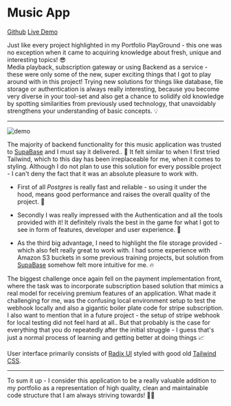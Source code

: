 
# Music App

[<span className="inline-flex items-center mr-2"><Github />Github</span>](https://github.com/fotyG/foty-music)
[<span className="inline-flex items-center"><ExternalLink />Live Demo</span>](https://music-foty.vercel.app/)

Just like every project highlighted in my Portfolio PlayGround - this one was no exception when it came to acquiring knowledge about fresh, unique and interesting topics! 😎  
Media playback, subscription gateway or using Backend as a service - these were only some of the new, super exciting things that I got to play around with in this project! Trying new solutions for things like database, file storage or authentication is always really interesting, because you become very diverse in your tool-set and also get a chance to solidify old knowledge by spotting similarities from previously used technology, that unavoidably strengthens your understanding of basic concepts. 💡

---

![demo](/images/blog/music-app/demo1.gif)

The majority of backend functionality for this music application was trusted to [SupaBase](https://supabase.com/) and I must say it delivered.. 🚚 It felt similar to when I first tried Tailwind, which to this day has been irreplaceable for me, when it comes to styling. Although I do not plan to use this solution for every possible project - I can't deny the fact that it was an absolute pleasure to work with.

- First of all _Postgres_ is really fast and reliable - so using it under the hood, means good performance and raises the overall quality of the project. 💎

- Secondly I was really impressed with the Authentication and all the tools provided with it! It definitely rivals the best in the game for what I got to see in form of features, developer and user experience. 🧰

- As the third big advantage, I need to highlight the file storage provided - which also felt really great to work with. I had some experience with Amazon S3 buckets in some previous training projects, but solution from [SupaBase](https://supabase.com/) somehow felt more intuitive for me. 🔥

The biggest challenge once again fell on the payment implementation front, where the task was to incorporate subscription based solution that mimics a real model for receiving premium features of an application. What made it challenging for me, was the confusing local environment setup to test the webhook locally and also a gigantic boiler plate code for stripe subscription. I also want to mention that in a future project - the setup of stripe webhook for local testing did not feel hard at all.. But that probably is the case for everything that you do repeatedly after the initial struggle - I guess that's just a normal process of learning and getting better at doing things 📈

User interface primarily consists of [Radix UI](https://www.radix-ui.com/) styled with good old [Tailwind CSS](https://tailwindcss.com/).

---

To sum it up - I consider this application to be a really valuable addition to my portfolio as a representation of high quality, clean and maintainable code structure that I am always striving towards! 🙏🏽
